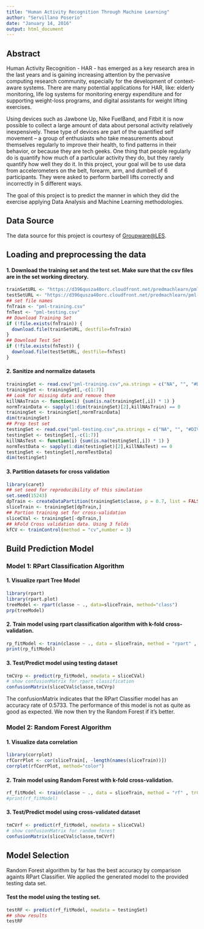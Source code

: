 ```yaml
---
title: "Human Activity Recognition Through Machine Learning"
author: "Servillano Poserio"
date: "January 14, 2016"
output: html_document
---
```


## Abstract
Human Activity Recognition - HAR - has emerged as a key research area in the last years and is gaining increasing attention by the pervasive computing research community, especially for the development of context-aware systems. There are many potential applications for HAR, like: elderly monitoring, life log systems for monitoring energy expenditure and for supporting weight-loss programs, and digital assistants for weight lifting exercises.

Using devices such as Jawbone Up, Nike FuelBand, and Fitbit it is now possible to collect a large amount of data about personal activity relatively inexpensively. These type of devices are part of the quantified self movement – a group of enthusiasts who take measurements about themselves regularly to improve their health, to find patterns in their behavior, or because they are tech geeks. One thing that people regularly do is quantify how much of a particular activity they do, but they rarely quantify how well they do it. In this project, your goal will be to use data from accelerometers on the belt, forearm, arm, and dumbell of 6 participants. They were asked to perform barbell lifts correctly and incorrectly in 5 different ways.

The goal of this project is to predict the manner in which they did the exercise applying Data Analysis and Machine Learning methodologies. 

## Data Source

The data source for this project is courtesy of [Groupware@LES](http://groupware.les.inf.puc-rio.br/har). 



## Loading and preprocessing the data
#### 1. Download the training set and the test set. Make sure that the csv files are in the set working directory.

```r
trainSetURL <- "https://d396qusza40orc.cloudfront.net/predmachlearn/pml-training.csv"
testSetURL <- "https://d396qusza40orc.cloudfront.net/predmachlearn/pml-testing.csv"
## set file names
fnTrain <- "pml-training.csv"
fnTest <- "pml-testing.csv"
## Download Training Set
if (!file.exists(fnTrain)) {
  download.file(trainSetURL, destfile=fnTrain)
}
## Download Test Set
if (!file.exists(fnTest)) {
  download.file(testSetURL, destfile=fnTest)
}

```

#### 2. Sanitize and normalize datasets
```r
trainingSet <- read.csv("pml-training.csv",na.strings = c("NA", "", "#DIV/0!"))
trainingSet <- trainingSet[,-c(1:7)]
## Look for missing data and remove them
killNAsTrain <- function(i) {sum(is.na(trainingSet[,i]) * 1) } 
normTrainData <- sapply(1:dim(trainingSet)[2],killNAsTrain) == 0 
trainingSet <- trainingSet[,normTrainData]
dim(trainingSet)
## Prep test set
testingSet <- read.csv("pml-testing.csv",na.strings = c("NA", "", "#DIV/0!"))
testingSet <- testingSet[,-c(1:7)]
killNAsTest <- function(i) {sum(is.na(testingSet[,i]) * 1) }
normTestData <- sapply(1:dim(testingSet)[2],killNAsTest) == 0 
testingSet <- testingSet[,normTestData]
dim(testingSet)
```

#### 3. Partition datasets for cross validation

```r
library(caret)
## set seed for reproducibility of this simulation
set.seed(15243) 
dpTrain <- createDataPartition(trainingSet$classe, p = 0.7, list = FALSE)
sliceTrain <- trainingSet[dpTrain,]
## Partion training set for cross-validation
sliceCVal <- trainingSet[-dpTrain,]
## kFold Cross validation data. Using 3 folds
kfCV <- trainControl(method = "cv",number = 3) 

```

## Build Prediction Model

### Model 1: RPart Classification Algorithm

#### 1. Visualize rpart Tree Model

```r
library(rpart)
library(rpart.plot)
treeModel <- rpart(classe ~ ., data=sliceTrain, method="class")
prp(treeModel)

```

#### 2. Train model using rpart classification algorithm with k-fold cross-validation.

```r

rp_fitModel <- train(classe ~ ., data = sliceTrain, method = "rpart" , trControl = kfCV )
print(rp_fitModel)

```


#### 3. Test/Predict model using testing dataset

```r

tmCVrp <- predict(rp_fitModel, newdata = sliceCVal)
# show confusionMatrix for rpart classification
confusionMatrix(sliceCVal$classe,tmCVrp)

```

The confusionMatrix indicates that the RPart Classifier model has an accuracy rate of 0.5733. The performance of this model is not as quite as good as expected. We now then try the Random Forest if it's better.

### Model 2: Random Forest Algorithm

#### 1. Visualize data correlation

```r
library(corrplot)
rfCorrPlot <- cor(sliceTrain[, -length(names(sliceTrain))])
corrplot(rfCorrPlot, method="color")

```

#### 2. Train model using Random Forest with k-fold cross-validation.

```r

rf_fitModel <- train(classe ~ ., data = sliceTrain, method = "rf" , trControl = kfCV )
#print(rf_fitModel)

```

#### 3. Test/Predict model using cross-validated dataset

```r

tmCVrf <- predict(rf_fitModel, newdata = sliceCVal)
# show confusionMatrix for random forest
confusionMatrix(sliceCVal$classe,tmCVrf)

```

## Model Selection

Random Forest algorithm by far has the best accuracy by comparison againts RPart Classifier. We applied the generated model to the provided testing data set.


####  Test the model using the testing set.

```r

testRF <- predict(rf_fitModel, newdata = testingSet)
## show results
testRF

```
